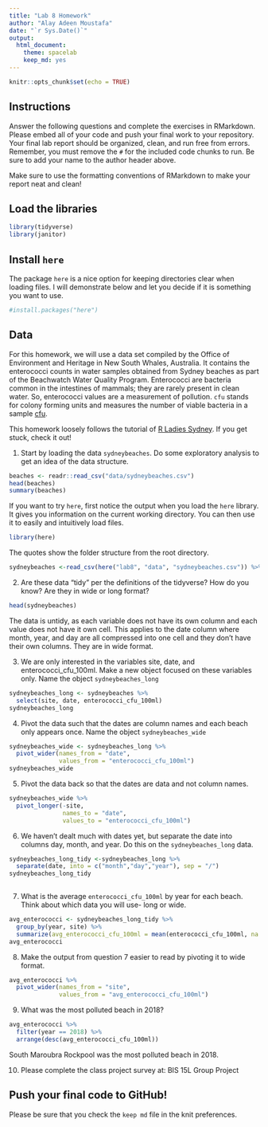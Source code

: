 ```yaml
---
title: "Lab 8 Homework"
author: "Alay Adeen Moustafa"
date: "`r Sys.Date()`"
output:
  html_document: 
    theme: spacelab
    keep_md: yes
---
```


```r
knitr::opts_chunk$set(echo = TRUE)
```

## Instructions
Answer the following questions and complete the exercises in RMarkdown. Please embed all of your code and push your final work to your repository. Your final lab report should be organized, clean, and run free from errors. Remember, you must remove the `#` for the included code chunks to run. Be sure to add your name to the author header above.  

Make sure to use the formatting conventions of RMarkdown to make your report neat and clean!  

## Load the libraries
```r
library(tidyverse)
library(janitor)
``` 

## Install `here`
The package `here` is a nice option for keeping directories clear when loading files. I will demonstrate below and let you decide if it is something you want to use.  
```r
#install.packages("here")
```

## Data
For this homework, we will use a data set compiled by the Office of Environment and Heritage in New South Whales, Australia. It contains the enterococci counts in water samples obtained from Sydney beaches as part of the Beachwatch Water Quality Program. Enterococci are bacteria common in the intestines of mammals; they are rarely present in clean water. So, enterococci values are a measurement of pollution. `cfu` stands for colony forming units and measures the number of viable bacteria in a sample [cfu](https://en.wikipedia.org/wiki/Colony-forming_unit).   

This homework loosely follows the tutorial of [R Ladies Sydney](https://rladiessydney.org/). If you get stuck, check it out!  

1. Start by loading the data `sydneybeaches`. Do some exploratory analysis to get an idea of the data structure.
```r
beaches <- readr::read_csv("data/sydneybeaches.csv")
head(beaches)
summary(beaches)
```

If you want to try `here`, first notice the output when you load the `here` library. It gives you information on the current working directory. You can then use it to easily and intuitively load files.
```r
library(here)
```

The quotes show the folder structure from the root directory.
```r
sydneybeaches <-read_csv(here("lab8", "data", "sydneybeaches.csv")) %>% janitor::clean_names()
```

2. Are these data "tidy" per the definitions of the tidyverse? How do you know? Are they in wide or long format?

```r
head(sydneybeaches)
```

The data is untidy, as each variable does not have its own column and each value does not have it own cell. This applies to the date column where month, year, and day are all compressed into one cell and they don't have their own columns. They are in wide format.

3. We are only interested in the variables site, date, and enterococci_cfu_100ml. Make a new object focused on these variables only. Name the object `sydneybeaches_long`

```r
sydneybeaches_long <- sydneybeaches %>%
  select(site, date, enterococci_cfu_100ml)
sydneybeaches_long
```


4. Pivot the data such that the dates are column names and each beach only appears once. Name the object `sydneybeaches_wide`

```r
sydneybeaches_wide <- sydneybeaches_long %>%
  pivot_wider(names_from = "date",
              values_from = "enterococci_cfu_100ml")
sydneybeaches_wide
```


5. Pivot the data back so that the dates are data and not column names.

```r
sydneybeaches_wide %>%
  pivot_longer(-site,
               names_to = "date",
               values_to = "enterococci_cfu_100ml")
```


6. We haven't dealt much with dates yet, but separate the date into columns day, month, and year. Do this on the `sydneybeaches_long` data.

```r
sydneybeaches_long_tidy <-sydneybeaches_long %>%
  separate(date, into = c("month","day","year"), sep = "/") 
sydneybeaches_long_tidy
  
```


7. What is the average `enterococci_cfu_100ml` by year for each beach. Think about which data you will use- long or wide.

```r
avg_enterococci <- sydneybeaches_long_tidy %>%
  group_by(year, site) %>%
  summarize(avg_enterococci_cfu_100ml = mean(enterococci_cfu_100ml, na.rm = T))
avg_enterococci
```


8. Make the output from question 7 easier to read by pivoting it to wide format.

```r
avg_enterococci %>%
  pivot_wider(names_from = "site",
              values_from = "avg_enterococci_cfu_100ml")
```


9. What was the most polluted beach in 2018?

```r
avg_enterococci %>% 
  filter(year == 2018) %>% 
  arrange(desc(avg_enterococci_cfu_100ml))
```

South Maroubra Rockpool was the most polluted beach in 2018. 

10. Please complete the class project survey at: BIS 15L Group Project


## Push your final code to GitHub!
Please be sure that you check the `keep md` file in the knit preferences.   